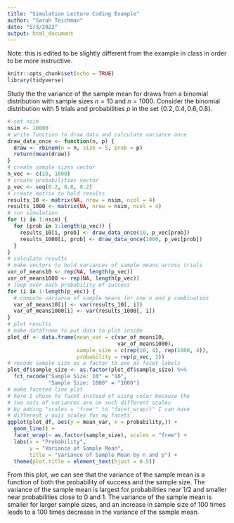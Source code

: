 ```yaml
---
title: "Simulation Lecture Coding Example"
author: "Sarah Teichman"
date: "5/3/2022"
output: html_document
---
```


Note: this is edited to be slightly different from the example in class in order to be more instructive. 

```r
knitr::opts_chunk$set(echo = TRUE)
library(tidyverse)
```

Study the the variance of the sample mean for draws from a binomial distribution with sample sizes $n=10$ and $n=1000$. Consider the binomial distribution with $5$ trials and probabilities $p$ in the set $\{0.2, 0.4, 0.6, 0.8\}$. 

```r
# set nsim 
nsim <- 10000 
# write function to draw data and calculate variance once 
draw_data_once <- function(n, p) {
  draw <- rbinom(n = n, size = 5, prob = p) 
  return(mean(draw))
}
# create sample sizes vector 
n_vec <- c(10, 1000) 
# create probabilities vector 
p_vec <- seq(0.2, 0.8, 0.2)
# create matrix to hold results 
results_10 <- matrix(NA, nrow = nsim, ncol = 4)
results_1000 <- matrix(NA, nrow = nsim, ncol = 4)
# run simulation 
for (i in 1:nsim) {
  for (prob in 1:length(p_vec)) {
    results_10[i, prob] <- draw_data_once(10, p_vec[prob])
    results_1000[i, prob] <- draw_data_once(1000, p_vec[prob])
  }
}
# calculate results 
# make vectors to hold variances of sample means across trials 
var_of_means10 <- rep(NA, length(p_vec))
var_of_means1000 <- rep(NA, length(p_vec))
# loop over each probability of success
for (i in 1:length(p_vec)) {
  # compute variance of sample means for one n and p combination
  var_of_means10[i] <- var(results_10[, i])
  var_of_means1000[i] <- var(results_1000[, i])
}
# plot results 
# make dataframe to put data to plot inside 
plot_df <- data.frame(mean_var = c(var_of_means10,
                                   var_of_means1000),
                      sample_size = c(rep(10, 4), rep(1000, 4)),
                      probability = rep(p_vec, 2))
# recode sample size as a factor to use as facet labels 
plot_df$sample_size <- as.factor(plot_df$sample_size) %>%
  fct_recode("Sample Size: 10" = "10", 
             "Sample Size: 1000" = "1000")
# make faceted line plot 
# here I chose to facet instead of using color because the 
# two sets of variances are on such different scales 
# by adding "scales = 'free'" to "facet_wrap()" I can have 
# different y axis scales for my facets 
ggplot(plot_df, aes(y = mean_var, x = probability,)) +
  geom_line() + 
  facet_wrap(~ as.factor(sample_size), scales = "free") + 
  labs(x = "Probability", 
       y = "Variance of Sample Mean",
       title = "Variance of Sample Mean by n and p") + 
  theme(plot.title = element_text(hjust = 0.5))
```

From this plot, we can see that the variance of the sample mean is a function of both the probability of success and the sample size. The variance of the sample mean is largest for probabilities near $1/2$ and smaller near probabilities close to $0$ and $1$. The variance of the sample mean is smaller for larger sample sizes, and an increase in sample size of $100$ times leads to a $100$ times decrease in the variance of the sample mean. 